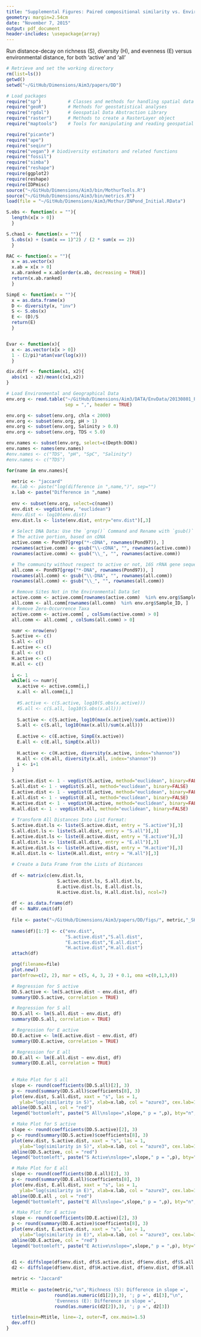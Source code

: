 ```yaml
---
title: "Supplemental Figures: Paired compositional similarity vs. Environment"
geometry: margin=2.54cm
date: "November 7, 2015"
output: pdf_document
header-includes: \usepackage{array}
---
```


Run distance-decay on richness (S), diversity (H), and evenness (E) versus
environmental distance, for both 'active' and 'all'


```r
# Retrieve and set the working directory
rm(list=ls())
getwd()
setwd("~/GitHub/Dimensions/Aim3/papers/DD")
```


```r
# Load packages
require("sp")          # Classes and methods for handling spatial data
require("geoR")        # Methods for geostatistical analyses
require("rgdal")       # Geospatial Data Abstraction Library
require("raster")      # Methods to create a RasterLayer object
require("maptools")    # Tools for manipulating and reading geospatial data

require("picante")
require("ape")
require("seqinr")
require("vegan") # biodiversity estimators and related functions
require("fossil")
require("simba")
require("reshape")
require(ggplot2)
require(reshape)
require(IDPmisc)
source("~/GitHub/Dimensions/Aim3/bin/MothurTools.R")
source("~/GitHub/Dimensions/Aim3/bin/metrics.R")
load(file = "~/GitHub/Dimensions/Aim3/Mothur/INPond_Initial.RData")
```


```r
S.obs <- function(x = ""){
  length(x[x > 0])
  }

S.chao1 <- function(x = ""){
  S.obs(x) + (sum(x == 1)^2) / (2 * sum(x == 2))
  }

RAC <- function(x = ""){
  x = as.vector(x)
  x.ab = x[x > 0]
  x.ab.ranked = x.ab[order(x.ab, decreasing = TRUE)]
  return(x.ab.ranked)
  }

SimpE <- function(x = ""){
  x = as.data.frame(x)
  D <- diversity(x, "inv")
  S <- S.obs(x) 
  E <- (D)/S 
  return(E)
  }


Evar <- function(x){
  x <- as.vector(x[x > 0])
  1 - (2/pi)*atan(var(log(x)))
  }

div.diff <- function(x1, x2){
  abs(x1 - x2)/mean(c(x1,x2))
}
```


```r
# Load Environmental and Geographical Data
env.org <- read.table("~/GitHub/Dimensions/Aim3/DATA/EnvData/20130801_PondDataMod.csv",
                      sep = ",", header = TRUE)

env.org <- subset(env.org, chla < 2000)
env.org <- subset(env.org, pH > 1)
env.org <- subset(env.org, Salinity > 0.0)
env.org <- subset(env.org, TDS < 5.0)

env.names <- subset(env.org, select=c(Depth:DON))
env.names <- names(env.names)
#env.names <- c("TDS", "pH", "SpC", "Salinity")
#env.names <- c("TDS")

for(name in env.names){

  metric <- "jaccard"
  #x.lab <- paste("log(difference in ",name,")", sep="")
  x.lab <- paste("Difference in ",name)
  
  env <- subset(env.org, select=c(name))
  env.dist <- vegdist(env, "euclidean")
  #env.dist <- log10(env.dist)
  env.dist.ls <- liste(env.dist, entry="env.dist")[,3]
  
  # Select DNA Data: Use the `grep()` Command and Rename with `gsub()`
  # The active portion, based on cDNA 
  active.comm <- Pond97[grep("*-cDNA", rownames(Pond97)), ]
  rownames(active.comm) <- gsub("\\-cDNA", "", rownames(active.comm))
  rownames(active.comm) <- gsub("\\_", "", rownames(active.comm))

  # The community without respect to active or not, 16S rRNA gene sequences
  all.comm <- Pond97[grep("*-DNA", rownames(Pond97)), ]
  rownames(all.comm) <- gsub("\\-DNA", "", rownames(all.comm))
  rownames(all.comm) <- gsub("\\_", "", rownames(all.comm))

  # Remove Sites Not in the Environmental Data Set
  active.comm <- active.comm[rownames(active.comm)  %in% env.org$Sample_ID, ]
  all.comm <- all.comm[rownames(all.comm)  %in% env.org$Sample_ID, ]
  # Remove Zero-Occurrence Taxa 
  active.comm <- active.comm[ , colSums(active.comm) > 0]
  all.comm <- all.comm[ , colSums(all.comm) > 0]

  numr <- nrow(env)
  S.active <- c()
  S.all <- c()
  E.active <- c()
  E.all <- c()
  H.active <- c()
  H.all <- c()
  
  i <- 1
  while(i <= numr){
    x.active <- active.comm[i,]
    x.all <- all.comm[i,]
    
    #S.active <- c(S.active, log10(S.obs(x.active)))
    #S.all <- c(S.all, log10(S.obs(x.all)))
    
    S.active <- c(S.active, log10(max(x.active)/sum(x.active)))
    S.all <- c(S.all, log10(max(x.all)/sum(x.all)))
    
    E.active <- c(E.active, SimpE(x.active))
    E.all <- c(E.all, SimpE(x.all))
    
    H.active <- c(H.active, diversity(x.active, index="shannon"))
    H.all <- c(H.all, diversity(x.all, index="shannon"))
    i <- i+1
  }
  
  S.active.dist <- 1 - vegdist(S.active, method="euclidean", binary=FALSE)
  S.all.dist <- 1 - vegdist(S.all, method="euclidean", binary=FALSE)
  E.active.dist <- 1 - vegdist(E.active, method="euclidean", binary=FALSE)
  E.all.dist <- 1 - vegdist(E.all, method="euclidean", binary=FALSE)
  H.active.dist <- 1 - vegdist(H.active, method="euclidean", binary=FALSE)
  H.all.dist <- 1 - vegdist(H.all, method="euclidean", binary=FALSE)
  
  # Transform All Distances Into List Format:
  S.active.dist.ls <- liste(S.active.dist, entry = "S.active")[,3]
  S.all.dist.ls <- liste(S.all.dist, entry = "S.all")[,3]
  E.active.dist.ls <- liste(E.active.dist, entry = "E.active")[,3]
  E.all.dist.ls <- liste(E.all.dist, entry = "E.all")[,3]
  H.active.dist.ls <- liste(H.active.dist, entry = "H.active")[,3]
  H.all.dist.ls <- liste(H.all.dist, entry = "H.all")[,3]
  
  # Create a Data Frame from the Lists of Distances
  
  df <- matrix(c(env.dist.ls, 
                   S.active.dist.ls, S.all.dist.ls, 
                   E.active.dist.ls, E.all.dist.ls, 
                   H.active.dist.ls, H.all.dist.ls), ncol=7)
  
  df <- as.data.frame(df)
  df <- NaRV.omit(df)
  
  file <- paste("~/GitHub/Dimensions/Aim3/papers/DD/figs/", metric,"_SHE-Dist-",name,".png", sep="")
  
  names(df)[1:7] <- c("env.dist",
                      "S.active.dist","S.all.dist",
                      "E.active.dist","E.all.dist",
                      "H.active.dist","H.all.dist")
  attach(df)

  png(filename=file)  
  plot.new()
  par(mfrow=c(2, 2), mar = c(5, 4, 3, 2) + 0.1, oma =c(0,1,3,0))

  # Regression for S active 
  DD.S.active <- lm(S.active.dist ~ env.dist, df)
  summary(DD.S.active, correlation = TRUE)

  # Regression for S all 
  DD.S.all <- lm(S.all.dist ~ env.dist, df)
  summary(DD.S.all, correlation = TRUE)

  # Regression for E active 
  DD.E.active <- lm(E.active.dist ~ env.dist, df)
  summary(DD.E.active, correlation = TRUE)

  # Regression for E all 
  DD.E.all <- lm(E.all.dist ~ env.dist, df)
  summary(DD.E.all, correlation = TRUE)
  
  
  # Make Plot for S all
  slope <- round(coefficients(DD.S.all)[2], 3)
  p <- round(summary(DD.S.all)$coefficients[8], 3)
  plot(env.dist, S.all.dist, xaxt = "s", las = 1, 
     ylab="log(similarity in S)", xlab=x.lab, col = "azure3", cex.lab=1.5)
  abline(DD.S.all , col = "red")
  legend("bottomleft", paste("S All\nslope=",slope," p = ",p), bty="n", cex=1.2)

  # Make Plot for S active
  slope <- round(coefficients(DD.S.active)[2], 3)
  p <- round(summary(DD.S.active)$coefficients[8], 3)
  plot(env.dist, S.active.dist, xaxt = "s", las = 1, 
     ylab="log(similarity in S)", xlab=x.lab, col = "azure3", cex.lab=1.5)
  abline(DD.S.active, col = "red")
  legend("bottomleft", paste("S Active\nslope=",slope," p = ",p), bty="n", cex=1.2)

  # Make Plot for E all
  slope <- round(coefficients(DD.E.all)[2], 3)
  p <- round(summary(DD.E.all)$coefficients[8], 3)
  plot(env.dist, E.all.dist, xaxt = "s", las = 1, 
     ylab="log(similarity in E)", xlab=x.lab, col = "azure3", cex.lab=1.5)
  abline(DD.E.all , col = "red")
  legend("bottomleft", paste("E All\nslope=",slope," p = ",p), bty="n", cex=1.2)

  # Make Plot for E active
  slope <- round(coefficients(DD.E.active)[2], 3)
  p <- round(summary(DD.E.active)$coefficients[8], 3)
  plot(env.dist, E.active.dist, xaxt = "s", las = 1, 
     ylab="log(similarity in E)", xlab=x.lab, col = "azure3", cex.lab=1.5)
  abline(DD.E.active, col = "red")
  legend("bottomleft", paste("E Active\nslope=",slope," p = ",p), bty="n", cex=1.2)

  
  d1 <- diffslope(df$env.dist, df$S.active.dist, df$env.dist, df$S.all.dist)
  d2 <- diffslope(df$env.dist, df$H.active.dist, df$env.dist, df$H.all.dist)

  metric <- "Jaccard"
  
  Mtitle <- paste(metric,"\n",'Richness (S): Difference in slope =', 
                  round(as.numeric(d1[2]),3), '; p =', d1[3],"\n",
                  'Evenness (E): Difference in slope =', 
                  round(as.numeric(d2[2]),3), '; p =', d2[3])

  title(main=Mtitle, line=-2, outer=T, cex.main=1.5)
  dev.off()
}
```

